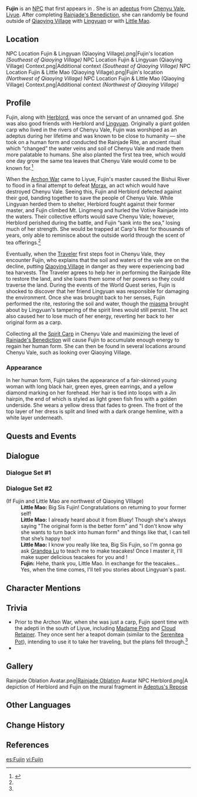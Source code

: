 {{Character Infobox
|type             = Open-World NPC
|image            = <gallery>
NPC Fujin.png|Human Form
NPC Fujin Carp Form.png|Carp Form
</gallery>
|realname         = <!-- Optional, if different from in-game name -->
|deceased         = <!-- Past (for deceased prior to events of the game) or free response -->
|region           = Liyue
|location         = Liyue
|affiliation      = Adepti
|title            = 

|ancestry         = <!-- Clan/family -->
|father           = 
|mother           = 
|spouse           = 
|sibling          = 
|child            = 
|relative         = 

|voiceEN          = 
|voiceCN          = 
|voiceJP          = 
}}
'''Fujin''' is an [[NPC]] that first appears in {{Quest|Qiaoying of the Sacred Mountain}}. She is an [[adeptus]] from [[Chenyu Vale]], [[Liyue]]. After completing [[Rainjade's Benediction]], she can randomly be found outside of [[Qiaoying Village]] with [[Lingyuan]] or with [[Little Mao]].

==Location==
<gallery>
NPC Location Fujin & Lingyuan (Qiaoying Village).png|Fujin's location ''(Southeast of Qiaoying Village)''
NPC Location Fujin & Lingyuan (Qiaoying Village) Context.png|Additional context ''(Southeast of Qiaoying Village)''
NPC Location Fujin & Little Mao (Qiaoying Village).png|Fujin's location ''(Northwest of Qiaoying Village)''
NPC Location Fujin & Little Mao (Qiaoying Village) Context.png|Additional context ''(Northwest of Qiaoying Village)''
</gallery>

==Profile==
Fujin, along with [[Herblord]], was once the servant of an unnamed god. She was also good friends with Herblord and [[Lingyuan]]. Originally a giant golden carp who lived in the rivers of Chenyu Vale, Fujin was worshiped as an adeptus during her lifetime and was known to be close to humanity — she took on a human form and conducted the Rainjade Rite, an ancient ritual which “changed” the water veins and soil of Chenyu Vale and made them more palatable to humans. She also planted the first tea tree, which would one day grow the same tea leaves that Chenyu Vale would come to be known for.<ref name="AncientSacrifice">{{Ref/Quest|An Ancient Sacrifice of Sacred Brocade}}</ref> 

When the [[Archon War]] came to Liyue, Fujin's master caused the Bishui River to flood in a final attempt to defeat [[Rex Lapis|Morax]], an act which would have destroyed Chenyu Vale. Seeing this, Fujin and Herblord defected against their god, banding together to save the people of Chenyu Vale. While Lingyuan herded them to shelter, Herblord fought against their former master, and Fujin climbed Mt. Lingmeng and hurled the Votive Rainjade into the waters. Their collective efforts would save Chenyu Vale; however, Herblord perished during the battle, and Fujin “sank into the sea,” losing much of her strength. She would be trapped at Carp's Rest for thousands of years, only able to reminisce about the outside world through the scent of tea offerings.<ref name="AncientSacrifice" /> 

Eventually, when the [[Traveler]] first steps foot in Chenyu Vale, they encounter Fujin, who explains that the soil and waters of the vale are on the decline, putting [[Qiaoying Village]] in danger as they were experiencing bad tea harvests. The Traveler agrees to help her in performing the Rainjade Rite to restore the land, and she loans them some of her powers so they could traverse the land. During the events of the World Quest series, Fujin is shocked to discover that her friend Lingyuan was responsible for damaging the environment. Once she was brought back to her senses, Fujin performed the rite, restoring the soil and water, though the [[miasma]] brought about by Lingyuan's tampering of the spirit lines would still persist. The act also caused her to lose much of her energy, reverting her back to her original form as a carp.

Collecting all the [[Spirit Carp]] in Chenyu Vale and maximizing the level of [[Rainjade's Benediction]] will cause Fujin to accumulate enough energy to regain her human form. She can then be found in several locations around Chenyu Vale, such as looking over Qiaoying Village.

===Appearance===
In her human form, Fujin takes the appearance of a fair-skinned young woman with long black hair, green eyes, green earrings, and a yellow diamond marking on her forehead. Her hair is tied into loops with a Jin hairpin, the end of which is styled as light green fish fins with a golden underside. She wears a yellow dress that fades to green. The front of the top layer of her dress is split and lined with a dark orange hemline, with a white layer underneath.

==Quests and Events==
{{Quests and Events}}

==Dialogue==
===Dialogue Set #1===
{{Transclude|Lingyuan|Dialogue Set #3}}

===Dialogue Set #2===
{{Dialogue Start}}
;(If Fujin and Little Mao are northwest of Qiaoying VIllage)
:'''Little Mao:''' Big Sis Fujin! Congratulations on returning to your former self!
:'''Little Mao:''' I already heard about it from Bluey! Though she's always saying "The original form is the better form" and "I don't know why she wants to turn back into human form" and things like that, I can tell that she’s happy too!
:'''Little Mao:''' I know you really like tea, Big Sis Fujin, so I'm gonna go ask [[Grandpa Lu]] to teach me to make teacakes! Once I master it, I'll make super delicious teacakes for you and {{MC|m=Mr.|f=Ms.}} {{Traveler}}!
:'''Fujin:''' Hehe, thank you, Little Mao. In exchange for the teacakes... Yes, when the time comes, I'll tell you stories about Lingyuan's past.
{{Dialogue End}}

==Character Mentions==
{{Character Mentions|alias="tea-loving friend"}}

==Trivia==
* Prior to the Archon War, when she was just a carp, Fujin spent time with the adepti in the south of Liyue, including [[Madame Ping]] and [[Cloud Retainer]]. They once sent her a teapot domain (similar to the [[Serenitea Pot]]), intending to use it to take her traveling, but the plans fell through.<ref name="AncientSacrifice" /> 
* {{Furnishing Mentions}}

==Gallery==
<gallery>
Rainjade Oblation Avatar.png|[[Rainjade Oblation]] Avatar
NPC Herblord.png|A depiction of Herblord and Fujin on the mural fragment in [[Adeptus's Repose]]
</gallery>

==Other Languages==
{{Other Languages
|default_hidden = 1
|en       = 
|zhs      = 浮锦
|zhs_rm   = Fújǐn
|zht      = 浮錦
|zht_rm   = Fújǐn
|ja       = 浮錦
|ja_rm    = Fukin{{Assumed}}
|ko       = 부금
|es       = Fujin
|fr       = Fujin
|ru       = Фу Цзинь
|th       = Fujin
|vi       = Fujin
|de       = Fujin
|id       = Fujin
|pt       = Fujin
|tr       = Fujin
|it       = Fujin
}}

==Change History==
{{Change History|4.4}}

==References==
{{Reflist}}

[[es:Fujin]]
[[vi:Fujin]]